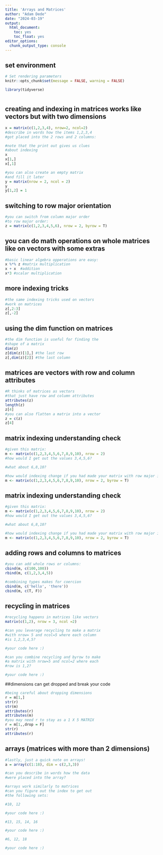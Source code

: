 ```yaml
---
title: 'Arrays and Matrices'
author: "Adam Dede"
date: "2024-03-19"
output:
  html_document:
    toc: yes
    toc_float: yes
editor_options:
  chunk_output_type: console
---
```



## set environment

```r

# Set rendering parameters
knitr::opts_chunk$set(message = FALSE, warning = FALSE)

library(tidyverse)



```

## creating and indexing in matrices works like vectors but with two dimensions

```r
x = matrix(c(1,2,3,4), nrow=2, ncol=2)
#describe in words how the items 1,2,3,4
#got placed into the 2 rows and 2 columns:

#note that the print out gives us clues 
#about indexing
x
x[1,]
x[,1]

#you can also create an empty matrix
#and fill it later
y = matrix(nrow = 2, ncol = 2)
y
y[1,2] = 1

```
## switching to row major orientation
```r

#you can switch from column major order
#to row major order:
z = matrix(c(1,2,3,4,5,6), nrow = 2, byrow = T)


```

## you can do math operations on whole matrices like on vectors with some extras
```r

#basic linear algebra opperations are easy:
x %*% z #matrix multiplication
x + x  #addition
x*3 #scalar multiplication


```

## more indexing tricks 
```r

#the same indexing tricks used on vectors
#work on matrices
z[,2:3]
z[,-2]


```
## using the dim function on matrices
```r

#the dim function is useful for finding the 
#shape of a matrix
dim(z)
z[dim(z)[1],] #the last row
z[,dim(z)[2]] #the last column


```
## matrices are vectors with row and column attributes
```r
#R thinks of matrices as vectors
#that just have row and column attributes
attributes(z)
length(z)
z[4]
#you can also flatten a matrix into a vector
z = c(z)
z[4]

```
## matrix indexing understanding check
```r

#given this matrix: 
m <- matrix(c(1,2,3,4,5,6,7,8,9,10), nrow = 2)
#how would I get out the values 3,4,5,6?

#what about 6,8,10? 

#how would indexing change if you had made your matrix with row major indexing?
m <- matrix(c(1,2,3,4,5,6,7,8,9,10), nrow = 2, byrow = T)

```
## matrix indexing understanding check
```r

#given this matrix: 
m <- matrix(c(1,2,3,4,5,6,7,8,9,10), nrow = 2)
#how would I get out the values 3,4,5,6?

#what about 6,8,10? 

#how would indexing change if you had made your matrix with row major indexing?
m <- matrix(c(1,2,3,4,5,6,7,8,9,10), nrow = 2, byrow = T)

```
## adding rows and columns to matrices
```r

#you can add whole rows or columns:
cbind(m, c(100,100))
rbind(m, c(1,2,3,4,5))

#combining types makes for coercion 
cbind(m, c('hello', 'there'))
cbind(m, c(T, F))
```
## recycling in matrices
```r
#recycling happens in matrices like vectors
matrix(c(1,2), nrow = 3, ncol =2)

#can you leverage recycling to make a matrix
#with nrow= 5 and ncol=5 where each column
#is 1,2,3,4,5? 

#your code here :)

#can you combine recycling and byrow to make
#a matrix with nrow=5 and ncol=2 where each
#row is 1,2? 

#your code here :)
```
##dimensions can get dropped and break your code
```r
#being careful about dropping dimensions
r = m[1,]
str(r)
str(m)
attributes(r)
attributes(m)
#you may need r to stay as a 1 X 5 MATRIX
r = m[1,,drop = F]
str(r)
attributes(r)
```

## arrays (matrices with more than 2 dimensions)
```r
#lastly, just a quick note on arrays! 
a = array(c(1:18), dim = c(2,3,3))

#can you describe in words how the data
#were placed into the array? 

#arrays work similarly to matrices
#can you figure out the index to get out
#the following sets: 

#10, 12

#your code here :)

#13, 15, 14, 16

#your code here :)

#6, 12, 18

#your code here :)
```
